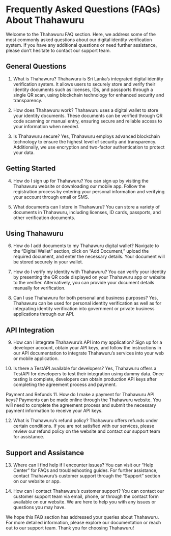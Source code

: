 # Frequently Asked Questions (FAQs) About Thahawuru
Welcome to the Thahawuru FAQ section. Here, we address some of the most commonly asked questions about our digital identity verification system. If you have any additional questions or need further assistance, please don’t hesitate to contact our support team.

## General Questions
1. What is Thahawuru?
Thahawuru is Sri Lanka’s integrated digital identity verification system. It allows users to securely store and verify their identity documents such as licenses, IDs, and passports through a single QR scan, using blockchain technology for enhanced security and transparency.

2. How does Thahawuru work?
Thahawuru uses a digital wallet to store your identity documents. These documents can be verified through QR code scanning or manual entry, ensuring secure and reliable access to your information when needed.

3. Is Thahawuru secure?
Yes, Thahawuru employs advanced blockchain technology to ensure the highest level of security and transparency. Additionally, we use encryption and two-factor authentication to protect your data.

## Getting Started
4. How do I sign up for Thahawuru?
You can sign up by visiting the Thahawuru website or downloading our mobile app. Follow the registration process by entering your personal information and verifying your account through email or SMS.

5. What documents can I store in Thahawuru?
You can store a variety of documents in Thahawuru, including licenses, ID cards, passports, and other verification documents.

## Using Thahawuru
6. How do I add documents to my Thahawuru digital wallet?
Navigate to the “Digital Wallet” section, click on “Add Document,” upload the required document, and enter the necessary details. Your document will be stored securely in your wallet.

7. How do I verify my identity with Thahawuru?
You can verify your identity by presenting the QR code displayed on your Thahawuru app or website to the verifier. Alternatively, you can provide your document details manually for verification.

8. Can I use Thahawuru for both personal and business purposes?
Yes, Thahawuru can be used for personal identity verification as well as for integrating identity verification into government or private business applications through our API.

## API Integration
9. How can I integrate Thahawuru’s API into my application?
Sign up for a developer account, obtain your API keys, and follow the instructions in our API documentation to integrate Thahawuru’s services into your web or mobile application.

10. Is there a TestAPI available for developers?
Yes, Thahawuru offers a TestAPI for developers to test their integration using dummy data. Once testing is complete, developers can obtain production API keys after completing the agreement process and payment.

Payment and Refunds
11. How do I make a payment for Thahawuru API keys?
Payments can be made online through the Thahawuru website. You will need to complete the agreement process and submit the necessary payment information to receive your API keys.

12. What is Thahawuru’s refund policy?
Thahawuru offers refunds under certain conditions. If you are not satisfied with our services, please review our refund policy on the website and contact our support team for assistance.

## Support and Assistance
13. Where can I find help if I encounter issues?
You can visit our “Help Center” for FAQs and troubleshooting guides. For further assistance, contact Thahawuru’s customer support through the “Support” section on our website or app.

14. How can I contact Thahawuru’s customer support?
You can contact our customer support team via email, phone, or through the contact form available on our website. We are here to help you with any issues or questions you may have.

We hope this FAQ section has addressed your queries about Thahawuru. For more detailed information, please explore our documentation or reach out to our support team. Thank you for choosing Thahawuru!





